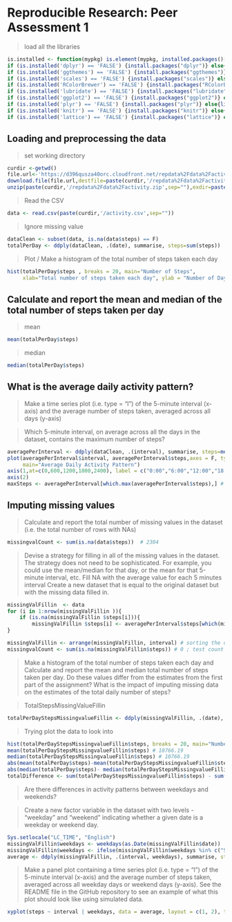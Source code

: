 
# Reproducible Research: Peer Assessment 1

> load all the libraries

```r
is.installed <- function(mypkg) is.element(mypkg, installed.packages()[,1]) 
if (is.installed('dplyr') == 'FALSE') {install.packages("dplyr")} else{library(dplyr)}
if (is.installed('ggthemes') == 'FALSE') {install.packages("ggthemes")} else{library(ggthemes)}
if (is.installed('scales') == 'FALSE') {install.packages("scales")} else{library(scales)}
if (is.installed('RColorBrewer') == 'FALSE') {install.packages("RColorBrewer")} else{library(RColorBrewer)}
if (is.installed('lubridate') == 'FALSE') {install.packages("lubridate")} else{library(lubridate)}
if (is.installed('ggplot2') == 'FALSE') {install.packages("ggplot2")} else{library(ggplot2)}
if (is.installed('plyr') == 'FALSE') {install.packages("plyr")} else{library(plyr)}
if (is.installed('knitr') == 'FALSE') {install.packages("knitr")} else{library(knitr)}
if (is.installed('lattice') == 'FALSE') {install.packages("lattice")} else{library(lattice)}

```
## Loading and preprocessing the data

> set working directory
```r
curdir <-getwd()
file.url<-'https://d396qusza40orc.cloudfront.net/repdata%2Fdata%2Factivity.zip'
download.file(file.url,destfile=paste(curdir,'/repdata%2Fdata%2Factivity.zip',sep=""))
unzip(paste(curdir,'/repdata%2Fdata%2Factivity.zip',sep=""),exdir=paste(curdir,sep=""),overwrite=TRUE)
```

> Read the CSV
```r
data <- read.csv(paste(curdir,'/activity.csv',sep=""))
```

> Ignore missing value
```r
dataClean <- subset(data, is.na(data$steps) == F)
totalPerDay <- ddply(dataClean, .(date), summarise, steps=sum(steps))
```

> Plot /  Make a histogram of the total number of steps taken each day
```r
hist(totalPerDay$steps , breaks = 20, main="Number of Steps", 
     xlab="Total number of steps taken each day", ylab = "Number of Days",col="red")
```

## Calculate and report the mean and median of the total number of steps taken per day
> mean
```r
mean(totalPerDay$steps)
```

> median
```r
median(totalPerDay$steps)	 
```


## What is the average daily activity pattern?
>  Make a time series plot (i.e. type = "l") of the 5-minute interval (x-axis) and the average number of steps taken, averaged across all days (y-axis)

>  Which 5-minute interval, on average across all the days in the dataset, contains the maximum number of steps?

```r
averagePerInterval <- ddply(dataClean, .(interval), summarise, steps=mean(steps))
plot(averagePerInterval$interval, averagePerInterval$steps,axes = F, type="l", col="red", xlab="Time", ylab="Average Number of Steps",
     main="Average Daily Activity Pattern")
axis(1,at=c(0,600,1200,1800,2400), label = c("0:00","6:00","12:00","18:00","24:00"))
axis(2)
maxSteps <- averagePerInterval[which.max(averagePerInterval$steps),] # 8.35 + 5-minute  = (8.35-8.40)
```	 

## Imputing missing values

>  Calculate and report the total number of missing values in the dataset (i.e. the total number of rows with NAs)
```r
missingvalCount <- sum(is.na(data$steps))  # 2304
```

>  Devise a strategy for filling in all of the missing values in the dataset. The strategy does not need to be sophisticated. For example, you could use the mean/median for that day, or the mean for that 5-minute interval, etc.
>  Fill NA with the average value for each 5 minutes interval
>  Create a new dataset that is equal to the original dataset but with the missing data filled in.
```r
missingValFillin  <- data 
for (i in 1:nrow(missingValFillin )){
    if (is.na(missingValFillin $steps[i])){
        missingValFillin $steps[i] <- averagePerInterval$steps[which(missingValFillin $interval[i] == averagePerInterval$interval)]}
}

missingValFillin <- arrange(missingValFillin, interval) # sorting the data by interval
missingvalCount <- sum(is.na(missingValFillin$steps)) # 0 ; test count the missing value 
```

>  Make a histogram of the total number of steps taken each day and Calculate and report the mean and median total number of steps taken per day. 
>  Do these values differ from the estimates from the first part of the assignment? 
>  What is the impact of imputing missing data on the estimates of the total daily number of steps?

> TotalStepsMissingValueFillin
```r
totalPerDayStepsMissingvalueFillin <- ddply(missingValFillin, .(date), summarise, steps=sum(steps))
```

>  Trying plot the data to look into
```r
hist(totalPerDayStepsMissingvalueFillin$steps, breaks = 20, main="Number of Steps", xlab="Total number of steps taken each day", ylab = "Number of Days",col="red")
mean(totalPerDayStepsMissingvalueFillin$steps) # 10766.19
median(totalPerDayStepsMissingvalueFillin$steps) # 10766.19
abs(mean(totalPerDay$steps)-mean(totalPerDayStepsMissingvalueFillin$steps)) # 0
abs(median(totalPerDay$steps)- median(totalPerDayStepsMissingvalueFillin$steps))/median(totalPerDay$steps) #0.0001104207
totalDifference <- sum(totalPerDayStepsMissingvalueFillin$steps) - sum(dataClean$steps)  # 86129.51
```

>   Are there differences in activity patterns between weekdays and weekends?

>   Create a new factor variable in the dataset with two levels - "weekday" and "weekend" indicating whether a given date is a weekday or weekend day.
```r
Sys.setlocale("LC_TIME", "English") 
missingValFillin$weekdays <- weekdays(as.Date(missingValFillin$date))
missingValFillin$weekdays <- ifelse(missingValFillin$weekdays %in% c("Saturday", "Sunday"),"weekend", "weekday")
average <- ddply(missingValFillin, .(interval, weekdays), summarise, steps=mean(steps))
```


>    Make a panel plot containing a time series plot (i.e. type = "l") of the 5-minute interval (x-axis) and the average number of steps taken, averaged across all weekday days or weekend days (y-axis). See the README file in the GitHub repository to see an example of what this plot should look like using simulated data.
```r
xyplot(steps ~ interval | weekdays, data = average, layout = c(1, 2), type="l", xlab = "Interval", ylab = "Number of steps" , col="red")
```

